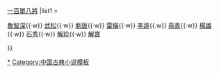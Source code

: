 {{Navbox
|name = 梁山泊步軍頭領
|title = 梁山泊步軍頭領
|titlestyle = background:#CCCC99
|style = 
|belowstyle = background:#CCCC99
|below = 參見：[[水浒传]]{{.w}}[[一百單八將]]
|list1 = <div>
[[魯智深]]{{·w}}
[[武松]]{{·w}}
[[劉唐]]{{·w}}
[[雷橫]]{{·w}}
[[李逵]]{{.w}}
[[燕青]]{{·w}}
[[楊雄 (水滸傳)|楊雄]]{{·w}}
[[石秀]]{{·w}}
[[解珍]]{{·w}}
[[解寶]]
</div>
}}<noinclude>
[[Category:水浒一百单八将|*]]
[[Category:中国古典小说模板]]
</noinclude>